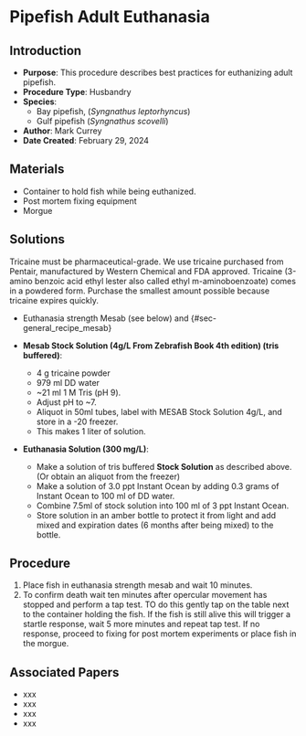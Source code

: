 # Pipefish Adult Euthanasia {#sec-husbandry_adult_syng_euth}

## Introduction

-   **Purpose**: This procedure describes best practices for euthanizing adult pipefish.
-   **Procedure Type**: Husbandry
-   **Species**:
    -   Bay pipefish, (*Syngnathus leptorhyncus*)
    -   Gulf pipefish (*Syngnathus scovelli*)
-   **Author**: Mark Currey\
-   **Date Created**: February 29, 2024

## Materials

-   Container to hold fish while being euthanized.
-   Post mortem fixing equipment
-   Morgue

## Solutions

::: {.callout-warning title="NOTES"}
Tricaine must be pharmaceutical-grade. We use tricaine purchased from Pentair, manufactured by Western Chemical and FDA approved. Tricaine (3-amino benzoic acid ethyl lester also called ethyl m-aminoboenzoate) comes in a powdered form. Purchase the smallest amount possible because tricaine expires quickly.
:::

-   Euthanasia strength Mesab (see below) and {#sec-general_recipe_mesab}

-   **Mesab Stock Solution (4g/L From Zebrafish Book 4th edition) (tris buffered)**:

    -   4 g tricaine powder
    -   979 ml DD water
    -   \~21 ml 1 M Tris (pH 9).
    -   Adjust pH to \~7.
    -   Aliquot in 50ml tubes, label with MESAB Stock Solution 4g/L, and store in a -20 freezer.
    -   This makes 1 liter of solution.

-   **Euthanasia Solution (300 mg/L)**:

    -   Make a solution of tris buffered **Stock Solution** as described above. (Or obtain an aliquot from the freezer)
    -   Make a solution of 3.0 ppt Instant Ocean by adding 0.3 grams of Instant Ocean to 100 ml of DD water.
    -   Combine 7.5ml of stock solution into 100 ml of 3 ppt Instant Ocean.
    -   Store solution in an amber bottle to protect it from light and add mixed and expiration dates (6 months after being mixed) to the bottle.

## Procedure

1.  Place fish in euthanasia strength mesab and wait 10 minutes.
2.  To confirm death wait ten minutes after opercular movement has stopped and perform a tap test. TO do this gently tap on the table next to the container holding the fish. If the fish is still alive this will trigger a startle response, wait 5 more minutes and repeat tap test. If no response, proceed to fixing for post mortem experiments or place fish in the morgue.

## Associated Papers

-   xxx
-   xxx
-   xxx
-   xxx
